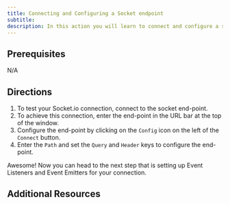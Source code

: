 ```yaml
---
title: Connecting and Configuring a Socket endpoint
subtitle:
description: In this action you will learn to connect and configure a socket endpoint
---
```


## Prerequisites

N/A

## Directions

1. To test your Socket.io connection, connect to the socket end-point.
2. To achieve this connection, enter the end-point in the URL bar at the top of the window.
3. Configure the end-point by clicking on the `Config` icon on the left of the `Connect` button.
4. Enter the `Path` and set the `Query` and `Header` keys to configure the end-point.

Awesome! Now you can head to the next step that is setting up Event Listeners and Event Emitters for your connection.

## Additional Resources
